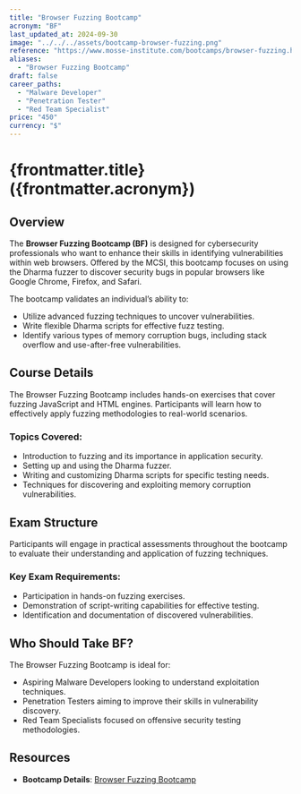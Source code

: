 ```yaml
---
title: "Browser Fuzzing Bootcamp"
acronym: "BF"
last_updated_at: 2024-09-30
image: "../../../assets/bootcamp-browser-fuzzing.png"
reference: "https://www.mosse-institute.com/bootcamps/browser-fuzzing.html"
aliases:
  - "Browser Fuzzing Bootcamp"
draft: false
career_paths:
  - "Malware Developer"
  - "Penetration Tester"
  - "Red Team Specialist"
price: "450"
currency: "$"
---
```


# {frontmatter.title} ({frontmatter.acronym})

## Overview

The **Browser Fuzzing Bootcamp (BF)** is designed for cybersecurity professionals who want to enhance their skills in
identifying vulnerabilities within web browsers. Offered by the MCSI, this bootcamp focuses on using the Dharma fuzzer
to discover security bugs in popular browsers like Google Chrome, Firefox, and Safari.

The bootcamp validates an individual’s ability to:

- Utilize advanced fuzzing techniques to uncover vulnerabilities.
- Write flexible Dharma scripts for effective fuzz testing.
- Identify various types of memory corruption bugs, including stack overflow and use-after-free vulnerabilities.

## Course Details

The Browser Fuzzing Bootcamp includes hands-on exercises that cover fuzzing JavaScript and HTML engines. Participants
will learn how to effectively apply fuzzing methodologies to real-world scenarios.

### Topics Covered:

- Introduction to fuzzing and its importance in application security.
- Setting up and using the Dharma fuzzer.
- Writing and customizing Dharma scripts for specific testing needs.
- Techniques for discovering and exploiting memory corruption vulnerabilities.

## Exam Structure

Participants will engage in practical assessments throughout the bootcamp to evaluate their understanding and
application of fuzzing techniques.

### Key Exam Requirements:

- Participation in hands-on fuzzing exercises.
- Demonstration of script-writing capabilities for effective testing.
- Identification and documentation of discovered vulnerabilities.

## Who Should Take BF?

The Browser Fuzzing Bootcamp is ideal for:

- Aspiring Malware Developers looking to understand exploitation techniques.
- Penetration Testers aiming to improve their skills in vulnerability discovery.
- Red Team Specialists focused on offensive security testing methodologies.

## Resources

- **Bootcamp Details**: [Browser Fuzzing Bootcamp](https://www.mosse-institute.com/bootcamps/browser-fuzzing.html)